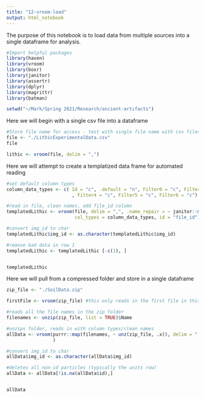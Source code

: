 ```yaml
---
title: "12-vroom-load"
output: html_notebook
---
```


The purpose of this notebook is to load data from multiple sources into a single dataframe for analysis.
```r
#Import helpful packages
library(haven)
library(vroom)
library(boxr)
library(janitor)
library(assertr)
library(dplyr)
library(magrittr)
library(batman)

setwd("~/Mark/Spring 2021/Research/ancient-artifacts")

```

Here we will begin with a single csv file into a dataframe

```r
#Store file name for access - test with single file name with csv files
file <- "./LithicExperimentalData.csv"
file

lithic <- vroom(file, delim = ",")


```

Here we will attempt to create a templatized data frame for automated reading
```r
#set default column types
column_data_types <- c( Id = "c", .default = "n", Filter0 = "c", Filter1 = "c", Filter2 = "c", Filter3 = "c"
                        , Filter4 = "c", Filter5 = "c", Filter6 = "c")

#read in file, clean names, add file_id column
templatedLithic <- vroom(file, delim = ",", .name_repair = ~ janitor::make_clean_names(., case = "snake"),
                         col_types = column_data_types, id = "file_id")   

#convert img_id to char
templatedLithic$img_id <- as.character(templatedLithic$img_id)

#remove bad data in row 1
templatedLithic <- templatedLithic [-c(1), ]


templatedLithic
```

Here we will pull from a compressed folder and store in a single dataframe
```r
zip_file <- "./SoilData.zip"

firstFile <- vroom(zip_file) #this only reads in the first file in this zip folder

#reads all the file names in the zip folder
filenames <- unzip(zip_file, list = TRUE)$Name

#unzips folder, reads in with column types/clean names
allData <- vroom(purrr::map(filenames, ~ unz(zip_file, .x)), delim = ",", id = "file_id", col_types = column_data_types, .name_repair = ~ janitor::make_clean_names(., case = "snake"),
                 )

#convers img_id to char
allData$img_id <- as.character(allData$img_id)

#deletes all non-id particles (typically the units row)
allData <- allData[!is.na(allData$id),] 


allData


```
